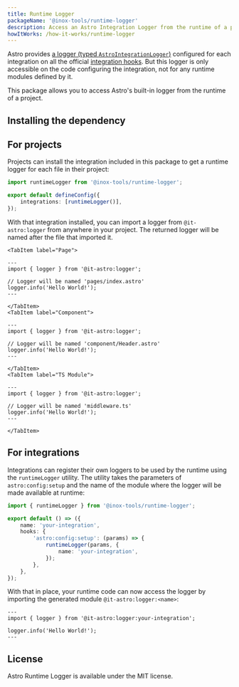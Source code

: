 ```yaml
---
title: Runtime Logger
packageName: '@inox-tools/runtime-logger'
description: Access an Astro Integration Logger from the runtime of a project.
howItWorks: /how-it-works/runtime-logger
---
```


Astro provides [a logger (typed `AstroIntegrationLogger`)](https://docs.astro.build/en/reference/integrations-reference/#astrointegrationlogger) configured for each integration on all the official [integration hooks](https://docs.astro.build/en/reference/integrations-reference/#hooks). But this logger is only accessible on the code configuring the integration, not for any runtime modules defined by it.

This package allows you to access Astro's built-in logger from the runtime of a project.

## Installing the dependency


<InstallCmd />

## For projects

Projects can install the integration included in this package to get a runtime logger for each file in their project:

```ts title="astro.config.mjs" ins={1,4}
import runtimeLogger from '@inox-tools/runtime-logger';

export default defineConfig({
	integrations: [runtimeLogger()],
});
```

With that integration installed, you can import a logger from `@it-astro:logger` from anywhere in your project. The returned logger will be named after the file that imported it.


<Tabs>

    <TabItem label="Page">

```astro title="src/pages/index.astro"
---
import { logger } from '@it-astro:logger';

// Logger will be named 'pages/index.astro'
logger.info('Hello World!');
---
```

    </TabItem>
    <TabItem label="Component">

```astro title="src/component/Header.astro"
---
import { logger } from '@it-astro:logger';

// Logger will be named 'component/Header.astro'
logger.info('Hello World!');
---
```

    </TabItem>
    <TabItem label="TS Module">

```astro title="src/middleware.ts"
---
import { logger } from '@it-astro:logger';

// Logger will be named 'middleware.ts'
logger.info('Hello World!');
---
```

    </TabItem>

</Tabs>

## For integrations

Integrations can register their own loggers to be used by the runtime using the `runtimeLogger` utility.
The utility takes the parameters of `astro:config:setup` and the name of the module where the logger will be made available at runtime:

```ts title="your-integration/index.ts" ins={1,7-9}
import { runtimeLogger } from '@inox-tools/runtime-logger';

export default () => ({
	name: 'your-integration',
	hooks: {
		'astro:config:setup': (params) => {
			runtimeLogger(params, {
				name: 'your-integration',
			});
		},
	},
});
```

With that in place, your runtime code can now access the logger by importing the generated module `@it-astro:logger:<name>`:

```astro title="injected-route.astro"
---
import { logger } from '@it-astro:logger:your-integration';

logger.info('Hello World!');
---
```

## License

Astro Runtime Logger is available under the MIT license.
